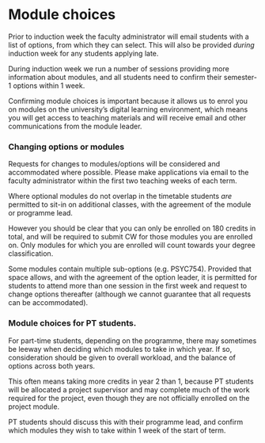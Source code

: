 # Module choices {#module-choices}

\index{Choice (modules)} \index{Module choice}

Prior to induction week the faculty administrator will email students with a
list of options, from which they can select. This will also be provided _during_
induction week for any students applying late.

During induction week we run a number of sessions providing more information
about modules, and all students need to confirm their semester-1 options within
1 week.

Confirming module choices is important because it allows us to enrol you on
modules on the university's digital learning environment, which means you will
get access to teaching materials and will receive email and other communications
from the module leader.

### Changing options or modules {#module-changes}

Requests for changes to modules/options will be considered and accommodated
where possible. Please make applications via email to the faculty administrator
within the first two teaching weeks of each term.

Where optional modules do not overlap in the timetable students _are_ permitted
to sit-in on additional classes, with the agreement of the module or programme
lead.

However you should be clear that you can only be enrolled on 180 credits in
total, and will be required to submit CW for those modules you are enrolled on.
Only modules for which you are enrolled will count towards your degree
classification.

Some modules contain multiple sub-options (e.g. PSYC754). Provided that
space allows, and with the agreement of the option leader, it is permitted for
students to attend more than one session in the first week and request to change
options thereafter (although we cannot guarantee that all requests can be
accommodated).

### Module choices for PT students.

For part-time students, depending on the programme, there may sometimes be
leeway when deciding which modules to take in which year. If so, consideration
should be given to overall workload, and the balance of options across both
years.

This often means taking more credits in year 2 than 1, because PT students will
be allocated a project supervisor and may complete much of the work required for
the project, even though they are not officially enrolled on the project module.

PT students should discuss this with their programme lead, and confirm which
modules they wish to take within 1 week of the start of term.
